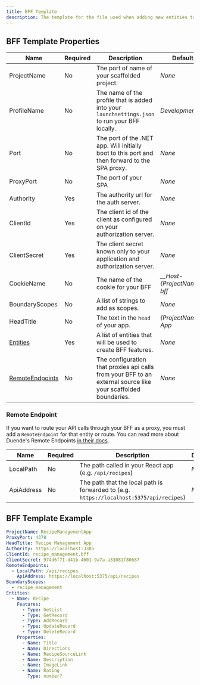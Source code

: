 ```yaml
---
title: BFF Template
description: The template for the file used when adding new entities to a web API using the `add:entity` command.
---
```


## BFF Template Properties

| Name                                | Required | Description                                                                                                   | Default                      |
| ----------------------------------- | -------- | ------------------------------------------------------------------------------------------------------------- | ---------------------------- |
| ProjectName                         | No       | The port of name of your scaffolded project.                 | _None_                       |
| ProfileName                         | No       | The name of the profile that is added into your `launchsettings.json` to run your BFF locally.                | _Development_                |
| Port                                | No       | The port of the .NET app. Will initially boot to this port and then forward to the SPA proxy.                 | _None_                       |
| ProxyPort                           | No       | The port of your SPA                                                                                          | _None_                       |
| Authority                           | Yes      | The authority url for the auth server.                                                                        | _None_                       |
| ClientId                            | Yes      | The client id of the client as configured on your authorization server.                                       | _None_                       |
| ClientSecret                        | Yes      | The client secret known only to your application and authorization server.                                    | _None_                       |
| CookieName                          | No       | The name of the cookie for your BFF                                                                           | _\_\_Host-{ProjectName}-bff_ |
| BoundaryScopes                      | No       | A list of strings to add as scopes.                                                                           | _None_                       |
| HeadTitle                           | No       | The text in the `head` of your app.                                                                           | _{ProjectName} App_          |
| [Entities](/docs/bff-entities)      | Yes      | A list of entities that will be used to create BFF features.                                                  | _None_                       |
| [RemoteEndpoints](#remote-endpoint) | No       | The configuration that proxies api calls from your BFF to an external source like your scaffolded boundaries. | _None_                       |

### Remote Endpoint

If you want to route your API calls through your BFF as a proxy, you must add a `RemoteEndpoint` for that entity or route.
You can read more about Duende's Remote Endpoints [in their docs](https://docs.duendesoftware.com/identityserver/v5/bff/apis/remote/).

| Name       | Required | Description                                                                              | Default |
| ---------- | -------- | ---------------------------------------------------------------------------------------- | ------- |
| LocalPath  | No       | The path called in your React app (e.g. `/api/recipes`)                                  | _None_  |
| ApiAddress | No       | The path that the local path is forwarded to (e.g. `https://localhost:5375/api/recipes`) | _None_  |

## BFF Template Example

```yaml
ProjectName: RecipeManagementApp
ProxyPort: 4378
HeadTitle: Recipe Management App
Authority: https://localhost:3385
ClientId: recipe_management.bff
ClientSecret: 974d6f71-d41b-4601-9a7a-a33081f80687
RemoteEndpoints:
  - LocalPath: /api/recipes
    ApiAddress: https://localhost:5375/api/recipes
BoundaryScopes:
  - recipe_management
Entities:
  - Name: Recipe
    Features:
      - Type: GetList
      - Type: GetRecord
      - Type: AddRecord
      - Type: UpdateRecord
      - Type: DeleteRecord
    Properties:
      - Name: Title
      - Name: Directions
      - Name: RecipeSourceLink
      - Name: Description
      - Name: ImageLink
      - Name: Rating
        Type: number?
```
